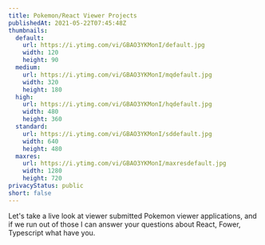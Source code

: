 ```yaml
---
title: Pokemon/React Viewer Projects
publishedAt: 2021-05-22T07:45:48Z
thumbnails:
  default:
    url: https://i.ytimg.com/vi/GBAO3YKMonI/default.jpg
    width: 120
    height: 90
  medium:
    url: https://i.ytimg.com/vi/GBAO3YKMonI/mqdefault.jpg
    width: 320
    height: 180
  high:
    url: https://i.ytimg.com/vi/GBAO3YKMonI/hqdefault.jpg
    width: 480
    height: 360
  standard:
    url: https://i.ytimg.com/vi/GBAO3YKMonI/sddefault.jpg
    width: 640
    height: 480
  maxres:
    url: https://i.ytimg.com/vi/GBAO3YKMonI/maxresdefault.jpg
    width: 1280
    height: 720
privacyStatus: public
short: false
---
```

  
Let's take a live look at viewer submitted Pokemon viewer applications, and if we run out of those I can answer your questions about React, Fower, Typescript what have you.

